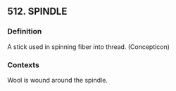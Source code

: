 ## 512. SPINDLE
### Definition
A stick used in spinning fiber into thread. (Concepticon)

### Contexts
Wool is wound around the spindle.

